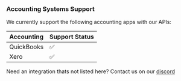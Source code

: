 ### Accounting Systems Support

We currently support the following accounting apps with our APIs:

| Accounting | Support Status |
| ---------- | -------------- |
| QuickBooks | ✅             |
| Xero       | ✅             |

Need an integration thats not listed here? Contact us on our [discord](https://discord.gg/q5K5cRhymW)
